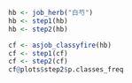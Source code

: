 
```r
hb <- job_herb("白芍")
hb <- step1(hb)
hb <- step2(hb)
```

```r
cf <- asjob_classyfire(hb)
cf <- step1(cf)
cf <- step2(cf)
cf@plots$step2$p.classes_freq
```


